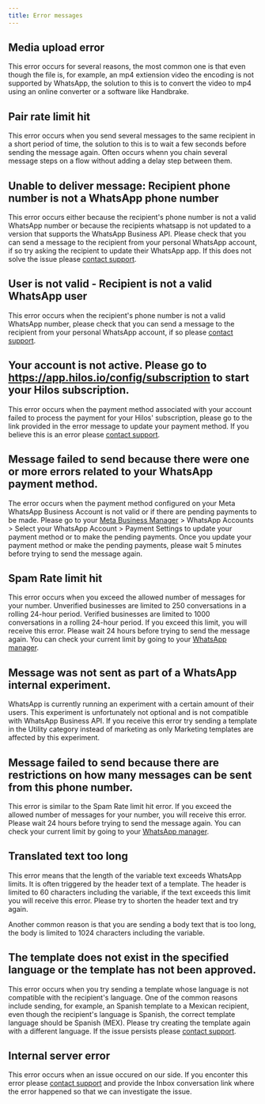 ```yaml
---
title: Error messages
---
```


## Media upload error

This error occurs for several reasons, the most common one is that even though the file is, for example, an mp4 extiension video the encoding is not supported by WhatsApp, the solution to this is to convert the video to mp4 using an online converter or a software like Handbrake.

## Pair rate limit hit

This error occurs when you send several messages to the same recipient in a short period of time, the solution to this is to wait a few seconds before sending the message again. Often occurs whenn you chain several message steps on a flow without adding a delay step between them.

## Unable to deliver message: Recipient phone number is not a WhatsApp phone number

This error occurs either because the recipient's phone number is not a valid WhatsApp number or because the recipients whatsapp is not updated to a version that supports the WhatsApp Business API. Please check that you can send a message to the recipient from your personal WhatsApp account, if so try asking the recipient to update their WhatsApp app. If this does not solve the issue please [contact support](https://api.whatsapp.com/send?phone=+525592257050&text=Hi!%20I%20need%20help%20with%20Hilos.).

## User is not valid - Recipient is not a valid WhatsApp user

This error occurs when the recipient's phone number is not a valid WhatsApp number, please check that you can send a message to the recipient from your personal WhatsApp account, if so please [contact support](https://api.whatsapp.com/send?phone=+525592257050&text=Hi!%20I%20need%20help%20with%20Hilos.).

## Your account is not active. Please go to https://app.hilos.io/config/subscription to start your Hilos subscription.

This error occurs when the payment method associated with your account failed to process the payment for your Hilos' subscription, please go to the link provided in the error message to update your payment method. If you believe this is an error please [contact support](https://api.whatsapp.com/send?phone=+525592257050&text=Hi!%20I%20need%20help%20with%20Hilos.).

## Message failed to send because there were one or more errors related to your WhatsApp payment method.

The error occurs when the payment method configured on your Meta WhatsApp Business Account is not valid or if there are pending payments to be made. Please go to your [Meta Business Manager](https://business.facebook.com/settings) > WhatsApp Accounts > Select your WhatsApp Account > Payment Settings to update your payment method or to make the pending payments. Once you update your payment method or make the pending payments, please wait 5 minutes before trying to send the message again.

## Spam Rate limit hit

This error occurs when you exceed the allowed number of messages for your number. Unverified businesses are limited to 250 conversations in a rolling 24-hour period. Verified businesses are limited to 1000 conversations in a rolling 24-hour period. If you exceed this limit, you will receive this error. Please wait 24 hours before trying to send the message again. You can check your current limit by going to your [WhatsApp manager](https://business.facebook.com/wa/manage/phone-numbers).

## Message was not sent as part of a WhatsApp internal experiment.

WhatsApp is currently running an experiment with a certain amount of their users. This experiment is unfortunately not optional and is not compatible with WhatsApp Business API. If you receive this error try sending a template in the Utility category instead of marketing as only Marketing templates are affected by this experiment.

## Message failed to send because there are restrictions on how many messages can be sent from this phone number.

This error is similar to the Spam Rate limit hit error. If you exceed the allowed number of messages for your number, you will receive this error. Please wait 24 hours before trying to send the message again. You can check your current limit by going to your [WhatsApp manager](https://business.facebook.com/wa/manage/phone-numbers).

## Translated text too long

This error means that the length of the variable text exceeds WhatsApp limits. It is often triggered by the header text of a template. The header is limited to 60 characters including the variable, if the text exceeds this limit you will receive this error. Please try to shorten the header text and try again.

Another common reason is that you are sending a body text that is too long, the body is limited to 1024 characters including the variable.

## The template does not exist in the specified language or the template has not been approved.

This error occurs when you try sending a template whose language is not compatible with the recipient's language. One of the common reasons include sending, for example, an Spanish template to a Mexican recipient, even though the recipient's language is Spanish, the correct template language should be Spanish (MEX). Please try creating the template again with a different language. If the issue persists please [contact support](https://api.whatsapp.com/send?phone=+525592257050&text=Hi!%20I%20need%20help%20with%20Hilos.).

## Internal server error

This error occurs when an issue occured on our side. If you enconter this error please [contact support](https://api.whatsapp.com/send?phone=+525592257050&text=Hi!%20I%20need%20help%20with%20Hilos.) and provide the Inbox conversation link where the error happened so that we can investigate the issue.
